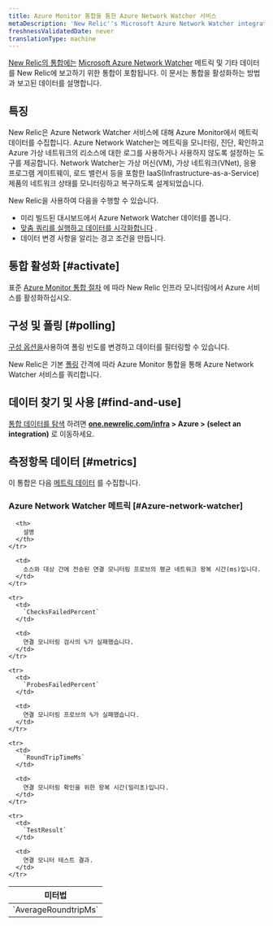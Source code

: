 ```yaml
---
title: Azure Monitor 통합을 통한 Azure Network Watcher 서비스
metaDescription: 'New Relic''s Microsoft Azure Network Watcher integration: what data it reports and how to enable it.'
freshnessValidatedDate: never
translationType: machine
---
```


[New Relic의 통합에는](/docs/infrastructure/integrations-getting-started/getting-started/introduction-infrastructure-integrations) [Microsoft Azure Network Watcher](https://azure.microsoft.com/en-us/products/network-watcher/) 메트릭 및 기타 데이터를 New Relic에 보고하기 위한 통합이 포함됩니다. 이 문서는 통합을 활성화하는 방법과 보고된 데이터를 설명합니다.

## 특징

New Relic은 Azure Network Watcher 서비스에 대해 Azure Monitor에서 메트릭 데이터를 수집합니다. Azure Network Watcher는 메트릭을 모니터링, 진단, 확인하고 Azure 가상 네트워크의 리소스에 대한 로그를 사용하거나 사용하지 않도록 설정하는 도구를 제공합니다. Network Watcher는 가상 머신(VM), 가상 네트워크(VNet), 응용 프로그램 게이트웨이, 로드 밸런서 등을 포함한 IaaS(Infrastructure-as-a-Service) 제품의 네트워크 상태를 모니터링하고 복구하도록 설계되었습니다.

New Relic을 사용하여 다음을 수행할 수 있습니다.

* 미리 빌드된 대시보드에서 Azure Network Watcher 데이터를 봅니다.
* [맞춤 쿼리를 실행하고 데이터를 시각화합니다](/docs/infrastructure/integrations-getting-started/getting-started/use-integration-data-new-relic-insights) .
* 데이터 변경 사항을 알리는 경고 조건을 만듭니다.

## 통합 활성화 [#activate]

표준 [Azure Monitor 통합 절차](/docs/infrastructure/microsoft-azure-integrations/azure-integrations-list/azure-monitor) 에 따라 New Relic 인프라 모니터링에서 Azure 서비스를 활성화하십시오.

## 구성 및 폴링 [#polling]

[구성 옵션을](/docs/infrastructure/microsoft-azure-integrations/azure-integrations-list/azure-monitor/#settings)사용하여 폴링 빈도를 변경하고 데이터를 필터링할 수 있습니다.

New Relic은 기본 [폴링](/docs/infrastructure/microsoft-azure-integrations/azure-integrations-list/azure-monitor/#settings) 간격에 따라 Azure Monitor 통합을 통해 Azure Network Watcher 서비스를 쿼리합니다.

## 데이터 찾기 및 사용 [#find-and-use]

[통합 데이터를 탐색](/docs/infrastructure/integrations/find-use-infrastructure-integration-data) 하려면 <DNT>**[one.newrelic.com/infra](https://one.newrelic.com/infra) > Azure > (select an integration)**</DNT> 로 이동하세요.

## 측정항목 데이터 [#metrics]

이 통합은 다음 [메트릭 데이터](/docs/infrastructure/integrations-getting-started/getting-started/understand-integration-data-data-types#metric) 를 수집합니다.

### Azure Network Watcher 메트릭 [#Azure-network-watcher]

<table>
  <thead>
    <tr>
      <th style={{ width: "300px" }}>
        미터법
      </th>

      <th>
        설명
      </th>
    </tr>
  </thead>

  <tbody>
    <tr>
      <td>
        `AverageRoundtripMs`
      </td>

      <td>
        소스와 대상 간에 전송된 연결 모니터링 프로브의 평균 네트워크 왕복 시간(ms)입니다.
      </td>
    </tr>

    <tr>
      <td>
        `ChecksFailedPercent`
      </td>

      <td>
        연결 모니터링 검사의 %가 실패했습니다.
      </td>
    </tr>

    <tr>
      <td>
        `ProbesFailedPercent`
      </td>

      <td>
        연결 모니터링 프로브의 %가 실패했습니다.
      </td>
    </tr>

    <tr>
      <td>
        `RoundTripTimeMs`
      </td>

      <td>
        연결 모니터링 확인을 위한 왕복 시간(밀리초)입니다.
      </td>
    </tr>

    <tr>
      <td>
        `TestResult`
      </td>

      <td>
        연결 모니터 테스트 결과.
      </td>
    </tr>
  </tbody>
</table>